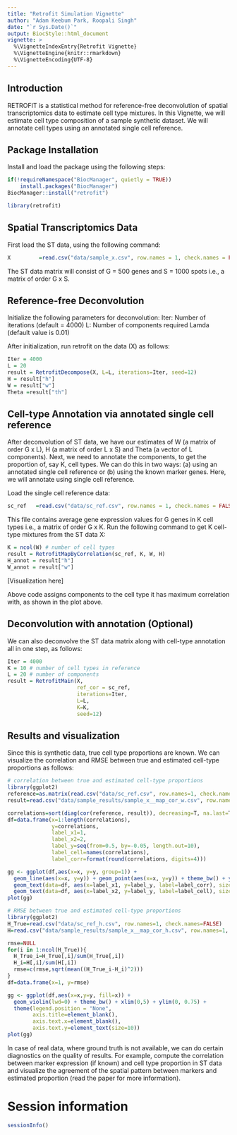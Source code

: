 ```yaml
---
title: "Retrofit Simulation Vignette"
author: "Adam Keebum Park, Roopali Singh"
date: "`r Sys.Date()`"
output: BiocStyle::html_document
vignette: >
  %\VignetteIndexEntry{Retrofit Vignette}
  %\VignetteEngine{knitr::rmarkdown}
  %\VignetteEncoding{UTF-8}
---
```


## Introduction

RETROFIT is a statistical method for reference-free deconvolution of spatial transcriptomics data to estimate cell type mixtures. In this Vignette, we will estimate cell type composition of a sample synthetic dataset. We will annotate cell types using an annotated single cell reference.

## Package Installation

Install and load the package using the following steps:
<!-- adam: this is not usable before submitting to and accepted by Bioconductor -->
```r
if(!requireNamespace("BiocManager", quietly = TRUE))
    install.packages("BiocManager")
BiocManager::install("retrofit")
```

```r
library(retrofit)
```

## Spatial Transcriptomics Data

First load the ST data, using the following command:

```r
X         =read.csv("data/sample_x.csv", row.names = 1, check.names = FALSE)
```
The ST data matrix will consist of G = 500 genes and S = 1000 spots i.e., a matrix of order G x S.

## Reference-free Deconvolution

Initialize the following parameters for deconvolution:
Iter: Number of iterations (default = 4000)
L: Number of components required
Lamda (default value is 0.01)

After initialization, run retrofit on the data (X) as follows:

```r
Iter = 4000
L = 20
result = RetrofitDecompose(X, L=L, iterations=Iter, seed=12)
H = result["h"]
W = result["w"]
Theta =result["th"]
```

## Cell-type Annotation via annotated single cell reference

After deconvolution of ST data, we have our estimates of W (a matrix of order G x L), H (a matrix of order L x S) and Theta (a vector of L components). 
Next, we need to annotate the components, to get the proportion of, say K, cell types. We can do this in two ways: (a) using an annotated single cell reference or (b) using the known marker genes. Here, we will annotate using single cell reference.

Load the single cell reference data:

```r
sc_ref   =read.csv("data/sc_ref.csv", row.names = 1, check.names = FALSE)
```
This file contains average gene expression values for G genes in K cell types i.e., a matrix of order G x K. Run the following command to get K cell-type mixtures from the ST data X:

```r
K = ncol(W) # number of cell types
result = RetrofitMapByCorrelation(sc_ref, K, W, H)
H_annot = result["h"]
W_annot = result["w"]
```
[Visualization here] 

Above code assigns components to the cell type it has maximum correlation with, as shown in the plot above.


## Deconvolution with annotation (Optional)

We can also deconvolve the ST data matrix along with cell-type annotation all in one step, as follows:

```r
Iter = 4000
K = 10 # number of cell types in reference
L = 20 # number of components
result = RetrofitMain(X, 
                      ref_cor = sc_ref,
                      iterations=Iter, 
                      L=L, 
                      K=K,
                      seed=12)
```

## Results and visualization

Since this is synthetic data, true cell type proportions are known. We can visualize the correlation and RMSE between true and estimated cell-type proportions as follows:

<!-- Adam: need the code to create RMSE and correlation plot for proportions i.e., cor(H, H_hat) and RMSE(H, H_hat) -->

```r
# correlation between true and estimated cell-type proportions
library(ggplot2)
reference=as.matrix(read.csv("data/sc_ref.csv", row.names=1, check.names=FALSE))
result=read.csv("data/sample_results/sample_x__map_cor_w.csv", row.names=1, check.names=FALSE)

correlations=sort(diag(cor(reference, result)), decreasing=T, na.last=T)
df=data.frame(x=1:length(correlations), 
              y=correlations, 
              label_x1=1, 
              label_x2=2, 
              label_y=seq(from=0.5, by=-0.05, length.out=10),
              label_cell=names(correlations),
              label_corr=format(round(correlations, digits=4)))

gg <- ggplot(df,aes(x=x, y=y, group=1)) + 
  geom_line(aes(x=x, y=y)) + geom_point(aes(x=x, y=y)) + theme_bw() + ylim(0, 1.05) +
  geom_text(data=df, aes(x=label_x1, y=label_y, label=label_corr), size=4, hjust=0) +
  geom_text(data=df, aes(x=label_x2, y=label_y, label=label_cell), size=4, hjust=0)
plot(gg)
```

```r
# RMSE between true and estimated cell-type proportions
library(ggplot2)
H_True=read.csv("data/sc_ref_h.csv", row.names=1, check.names=FALSE)
H=read.csv("data/sample_results/sample_x__map_cor_h.csv", row.names=1, check.names=FALSE)

rmse=NULL
for(i in 1:ncol(H_True)){
  H_True_i=H_True[,i]/sum(H_True[,i])
  H_i=H[,i]/sum(H[,i])
  rmse=c(rmse,sqrt(mean((H_True_i-H_i)^2)))
}
df=data.frame(x=1, y=rmse)

gg <- ggplot(df,aes(x=x,y=y, fill=x)) + 
  geom_violin(lwd=0) + theme_bw() + xlim(0,5) + ylim(0, 0.75) +
  theme(legend.position = "None",
        axis.title=element_blank(),
        axis.text.x=element_blank(),
        axis.text.y=element_text(size=10))
plot(gg)
```

In case of real data, where ground truth is not available, we can do certain diagnostics on the quality of results. For example, compute the correlation between marker expression (if known) and cell type proportion in ST data and visualize the agreement of the spatial pattern between markers and estimated proportion (read the paper for more information).

# Session information

```r
sessionInfo()
```



